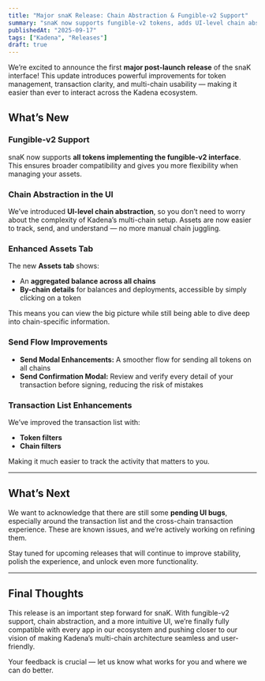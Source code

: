 ```yaml
---
title: "Major snaK Release: Chain Abstraction & Fungible-v2 Support"
summary: "snaK now supports fungible-v2 tokens, adds UI-level chain abstraction, and improves assets, send flow, and transaction filtering for a smoother multi-chain experience."
publishedAt: "2025-09-17"
tags: ["Kadena", "Releases"]
draft: true
---
```


We’re excited to announce the first **major post-launch release** of the snaK interface! This update introduces powerful improvements for token management, transaction clarity, and multi-chain usability — making it easier than ever to interact across the Kadena ecosystem.

## What’s New

### Fungible-v2 Support
snaK now supports **all tokens implementing the fungible-v2 interface**. This ensures broader compatibility and gives you more flexibility when managing your assets.

### Chain Abstraction in the UI
We’ve introduced **UI-level chain abstraction**, so you don’t need to worry about the complexity of Kadena’s multi-chain setup. Assets are now easier to track, send, and understand — no more manual chain juggling.

### Enhanced Assets Tab
The new **Assets tab** shows:
- An **aggregated balance across all chains**
- **By-chain details** for balances and deployments, accessible by simply clicking on a token

This means you can view the big picture while still being able to dive deep into chain-specific information.

### Send Flow Improvements
- **Send Modal Enhancements:** A smoother flow for sending all tokens on all chains
- **Send Confirmation Modal:** Review and verify every detail of your transaction before signing, reducing the risk of mistakes

### Transaction List Enhancements
We’ve improved the transaction list with:
- **Token filters**
- **Chain filters**

Making it much easier to track the activity that matters to you.

---

## What’s Next

We want to acknowledge that there are still some **pending UI bugs**, especially around the transaction list and the cross-chain transaction experience. These are known issues, and we’re actively working on refining them.

Stay tuned for upcoming releases that will continue to improve stability, polish the experience, and unlock even more functionality.

---

## Final Thoughts

This release is an important step forward for snaK. With fungible-v2 support, chain abstraction, and a more intuitive UI, we’re finally fully compatible with every app in our ecosystem and pushing closer to our vision of making Kadena’s multi-chain architecture seamless and user-friendly.

Your feedback is crucial — let us know what works for you and where we can do better.
